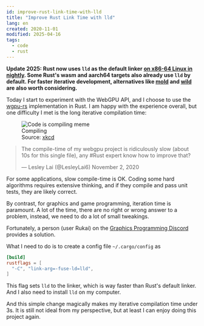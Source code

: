 ```yaml
---
id: improve-rust-link-time-with-lld
title: "Improve Rust Link Time with lld"
lang: en
created: 2020-11-01
modified: 2025-04-16
tags:
  - code
  - rust
---
```



**Update 2025: Rust now uses `lld` as the default linker [on x86-64 Linux in nightly](https://blog.rust-lang.org/2024/05/17/enabling-rust-lld-on-linux/). Some Rust's wasm and aarch64 targets also already use `lld` by default. For faster iterative development, alternatives like [mold](https://github.com/rui314/mold) and [wild](https://github.com/davidlattimore/wild) are also worth considering.**

Today I start to experiment with the WebGPU API, and I choose to use the [wgpu-rs](https://github.com/gfx-rs/wgpu-rs) implementation in Rust.
I am happy with the experience overall, but one difficulty I met is the long iterative compilation time:

<div class="float-right-sticky p-10">
  <figure>
    <Image src={compiling} alt="Code is compiling meme" width={300} />
    <figcaption>
      Compiling<br/>
      Source: <a href="https://xkcd.com/303/">xkcd</a>
    </figcaption>
  </figure>
</div>

<blockquote class="twitter-tweet"><p lang="en" dir="ltr">The compile-time of my webgpu project is ridiculously slow (about 10s for this single file), any #Rust expert know how to improve that?</p>&mdash; Lesley Lai (@LesleyLai6) November 2, 2020</blockquote>

For some applications, slow compile-time is OK.
Coding some hard algorithms requires extensive thinking,
and if they compile and pass unit tests,
they are likely correct.

By contrast, for graphics and game programming, iteration time is paramount.
A lot of the time, there are no right or wrong answer to a problem,
instead, we need to do a lot of small tweakings.

Fortunately, a person (user Rukai) on the [Graphics Programming Discord](https://discord.gg/6mgNGk7) provides a solution.

What I need to do is to create a config file `~/.cargo/config` as

```toml
[build]
rustflags = [
  "-C", "link-arg=-fuse-ld=lld",
]
```

This flag sets `lld` to the linker, which is way faster than Rust's default linker.
And I also need to install `lld` on my computer.

And this simple change magically makes my iterative compilation time under 3s.
It is still not ideal from my perspective, but at least I can enjoy doing this project again.
